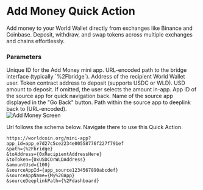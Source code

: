 # Add Money Quick Action

Add money to your World Wallet directly from exchanges like Binance and Coinbase. Deposit, withdraw, and swap tokens across multiple exchanges and chains effortlessly.

<div style={{ display: 'flex', justifyContent: 'space-between', alignItems: 'flex-start' }}>
	<div style={{ flex: 1 }}>
		<h3>Parameters</h3>
		<Properties>
			<Property name="app_id" type="string" required={true}>
				Unique ID for the Add Money mini app.
			</Property>
			<Property name="path" type="string" required={true}>
				URL-encoded path to the bridge interface (typically `%2Fbridge`).
			</Property>
			<Property name="toAddress" type="string" required={true}>
				Address of the recipient World Wallet user.
			</Property>
			<Property name="toToken" type="string" required={true}>
				Token contract address to deposit (supports USDC or WLD).
			</Property>
			<Property name="amountUsd" type="string">
				USD amount to deposit. If omitted, the user selects the amount in-app.
			</Property>
			<Property name="sourceAppId" type="string">
				App ID of the source app for quick navigation back.
			</Property>
			<Property name="sourceAppName" type="string">
				Name of the source app displayed in the "Go Back" button.
			</Property>
			<Property name="sourceDeeplinkPath" type="string">
				Path within the source app to deeplink back to (URL-encoded).
			</Property>
		</Properties>
	</div>
	<div style={{ marginLeft: '20px' }}>
		<img
			src="/images/docs/mini-apps/quick-actions/add-money-qa.png"
			alt="Add Money Screen"
			style={{ maxWidth: '300px', height: 'auto' }}
		/>
	</div>
</div>

Url follows the schema below. Navigate there to use this Quick Action.

```
https://worldcoin.org/mini-app?app_id=app_e7d27c5ce2234e00558776f227f791ef
&path={%2Fbridge}
&toAddress={0xRecipientAddressHere}
&toToken={0xUSDCOrWLDAddress}
&amountUsd={100}
&sourceAppId={app_source1234567890abcdef}
&sourceAppName={My%20App}
&sourceDeeplinkPath={%2Fdashboard}
```
